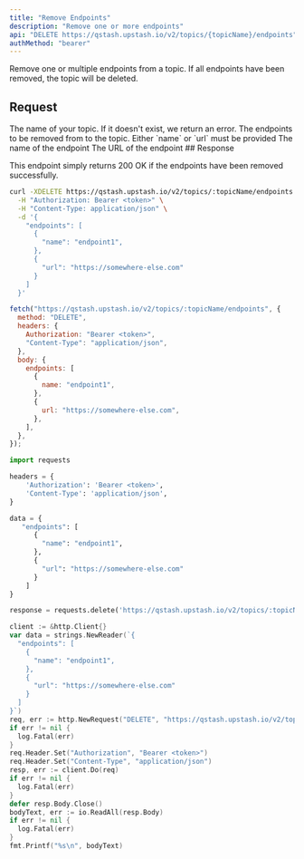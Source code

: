 ```yaml
---
title: "Remove Endpoints"
description: "Remove one or more endpoints"
api: "DELETE https://qstash.upstash.io/v2/topics/{topicName}/endpoints"
authMethod: "bearer"
---
```


Remove one or multiple endpoints from a topic. If all endpoints have been removed, the topic will be deleted.

## Request

<ParamField path="topicName" type="string" required>
  The name of your topic. If it doesn't exist, we return an error.
</ParamField>

<ParamField body="endpoints" type="Array" required>
  The endpoints to be removed from to the topic.

<Expandable defaultOpen>
Either `name` or `url` must be provided

  <ParamField body="name" type="string" >
  The name of the endpoint
  </ParamField>
  <ParamField body="url" type="string" >
  The URL of the endpoint
  </ParamField>
  </Expandable>
</ParamField>
## Response

This endpoint simply returns 200 OK if the endpoints have been removed successfully.

<RequestExample>

```sh curl
curl -XDELETE https://qstash.upstash.io/v2/topics/:topicName/endpoints \
  -H "Authorization: Bearer <token>" \
  -H "Content-Type: application/json" \
  -d '{
    "endpoints": [
      {
        "name": "endpoint1",
      },
      {
        "url": "https://somewhere-else.com"
      }
    ]
  }'
```

```js Node
fetch("https://qstash.upstash.io/v2/topics/:topicName/endpoints", {
  method: "DELETE",
  headers: {
    Authorization: "Bearer <token>",
    "Content-Type": "application/json",
  },
  body: {
    endpoints: [
      {
        name: "endpoint1",
      },
      {
        url: "https://somewhere-else.com",
      },
    ],
  },
});
```

```python Python
import requests

headers = {
    'Authorization': 'Bearer <token>',
    'Content-Type': 'application/json',
}

data = {
   "endpoints": [
      {
        "name": "endpoint1",
      },
      {
        "url": "https://somewhere-else.com"
      }
    ]
}

response = requests.delete('https://qstash.upstash.io/v2/topics/:topicName/endpoints', headers=headers, data=data)
```

```go Go
client := &http.Client{}
var data = strings.NewReader(`{
  "endpoints": [
    {
      "name": "endpoint1",
    },
    {
      "url": "https://somewhere-else.com"
    }
  ]
}`)
req, err := http.NewRequest("DELETE", "https://qstash.upstash.io/v2/topics/:topicName/endpoints", data)
if err != nil {
  log.Fatal(err)
}
req.Header.Set("Authorization", "Bearer <token>")
req.Header.Set("Content-Type", "application/json")
resp, err := client.Do(req)
if err != nil {
  log.Fatal(err)
}
defer resp.Body.Close()
bodyText, err := io.ReadAll(resp.Body)
if err != nil {
  log.Fatal(err)
}
fmt.Printf("%s\n", bodyText)

```

</RequestExample>
